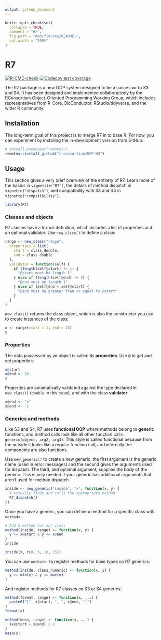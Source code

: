 ```yaml
---
output: github_document
---
```


<!-- README.md is generated from README.Rmd. Please edit that file -->

```r
knitr::opts_chunk$set(
  collapse = TRUE,
  comment = "#>",
  fig.path = "man/figures/README-",
  out.width = "100%"
)
```

# R7

<!-- badges: start -->

[![R-CMD-check](https://github.com/RConsortium/OOP-WG/actions/workflows/R-CMD-check.yaml/badge.svg)](https://github.com/RConsortium/OOP-WG/actions/workflows/R-CMD-check.yaml) [![Codecov test coverage](https://codecov.io/gh/RConsortium/OOP-WG/branch/master/graph/badge.svg)](https://codecov.io/gh/RConsortium/OOP-WG?branch=master)

<!-- badges: end -->

The R7 package is a new OOP system designed to be a successor to S3 and S4.
It has been designed and implemented collaboratively by the RConsortium Object-Oriented Programming Working Group, which includes representatives from R-Core, BioConductor, RStudio/tidyverse, and the wider R community.

## Installation

The long-term goal of this project is to merge R7 in to base R.
For now, you can experiment by installing the in-development version from GitHub:

```r
# install.packages("remotes")
remotes::install_github("r-consortium/OOP-WG")
```

## Usage

This section gives a very brief overview of the entirety of R7.
Learn more of the basics in `vignettte("R7")`, the details of method dispatch in `vignette("dispatch")`, and compatibility with S3 and S4 in `vignette("compatibility")`.

```r
library(R7)
```

### Classes and objects

R7 classes have a formal definition, which includes a list of properties and an optional validator.
Use `new_class()` to define a class:

```r
range <- new_class("range",
  properties = list(
    start = class_double, 
    end = class_double
  ),
  validator = function(self) {
    if (length(self@start) != 1) {
      "@start must be length 1"
    } else if (length(self@end) != 1) {
      "@end must be length 1"
    } else if (self@end < self@start) {
      "@end must be greater than or equal to @start"
    }
  }
)
```

`new_class()` returns the class object, which is also the constructor you use to create instances of the class:

```r
x <- range(start = 1, end = 10)
x
```

### Properties

The data possessed by an object is called its **properties**.
Use `@` to get and set properties:

```r
x@start
x@end <- 20
x
```

Properties are automatically validated against the type declared in `new_class()` (`double` in this case), and with the class **validator**:

```r
x@end <- "x"
x@end <- -1
```

### Generics and methods

Like S3 and S4, R7 uses **functional OOP** where methods belong to **generic** functions, and method calls look like all other function calls: `generic(object, arg2, arg3)`.
This style is called functional because from the outside it looks like a regular function call, and internally the components are also functions.

Use `new_generic()` to create a new generic: the first argument is the generic name (used in error messages) and the second gives the arguments used for dispatch.
The third, and optional argument, supplies the body of the generic.
This is only needed if your generic has additional arguments that aren't used for method dispatch.

```r
inside <- new_generic("inside", "x", function(x, y) {
  # Actually finds and calls the appropriate method
  R7_dispatch()
})
```

Once you have a generic, you can define a method for a specific class with `method<-`:

```r
# Add a method for our class
method(inside, range) <- function(x, y) {
  y >= x@start & y <= x@end
}
inside

inside(x, c(0, 5, 10, 15))
```

You can use `method<-` to register methods for base types on R7 generics:

```r
method(inside, class_numeric) <- function(x, y) {
  y >= min(x) & y <= max(x)
}
```

And register methods for R7 classes on S3 or S4 generics:

```r
method(format, range) <- function(x, ...) {
  paste0("[", x@start, ", ", x@end, "]")
}
format(x)

method(mean, range) <- function(x, ...) {
  (x@start + x@end) / 2
}
mean(x)
```
